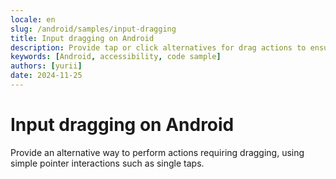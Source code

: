 ```yaml
---
locale: en
slug: /android/samples/input-dragging
title: Input dragging on Android
description: Provide tap or click alternatives for drag actions to ensure accessibility.
keywords: [Android, accessibility, code sample]
authors: [yurii]
date: 2024-11-25
---
```


# Input dragging on Android

Provide an alternative way to perform actions requiring dragging, using simple pointer interactions such as single taps.

<CodeSample id="input-dragging" framework="android" locale="en"/>
